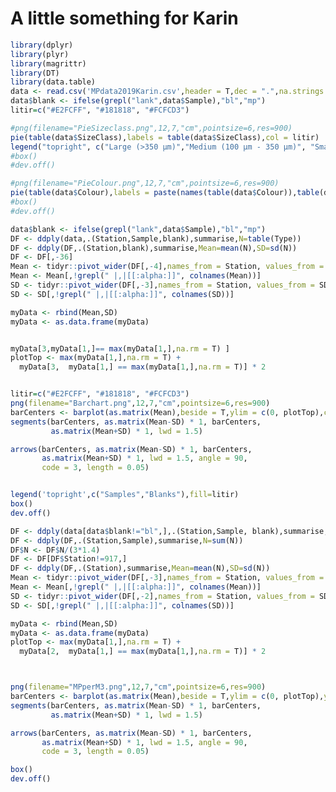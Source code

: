 # A little something for Karin

```r
library(dplyr)
library(plyr)
library(magrittr)
library(DT)
library(data.table)
data <- read.csv('MPdata2019Karin.csv',header = T,dec = ".",na.strings = "")
data$blank <- ifelse(grepl("lank",data$Sample),"bl","mp")
litir=c("#E2FCFF", "#181818", "#FCFCD3")
```

```r

#png(filename="PieSizeclass.png",12,7,"cm",pointsize=6,res=900)
pie(table(data$SizeClass),labels = table(data$SizeClass),col = litir)
legend("topright", c("Large (>350 μm)","Medium (100 μm - 350 μm)", "Small (<100 μm)"), fill = litir)
#box()
#dev.off()
```

```r
#png(filename="PieColour.png",12,7,"cm",pointsize=6,res=900)
pie(table(data$Colour),labels = paste(names(table(data$Colour)),table(data$Colour)),col = names(table(data$Colour)))
#box()
#dev.off()
```





```r
data$blank <- ifelse(grepl("lank",data$Sample),"bl","mp")
DF <- ddply(data,.(Station,Sample,blank),summarise,N=table(Type))
DF <- ddply(DF,.(Station,blank),summarise,Mean=mean(N),SD=sd(N))
DF <- DF[,-36]
Mean <- tidyr::pivot_wider(DF[,-4],names_from = Station, values_from = Mean)
Mean <- Mean[,!grepl(" |,|[[:alpha:]]", colnames(Mean))]
SD <- tidyr::pivot_wider(DF[,-3],names_from = Station, values_from = SD)
SD <- SD[,!grepl(" |,|[[:alpha:]]", colnames(SD))]

myData <- rbind(Mean,SD)
myData <- as.data.frame(myData)


myData[3,myData[1,]== max(myData[1,],na.rm = T) ]
plotTop <- max(myData[1,],na.rm = T) +
  myData[3,  myData[1,] == max(myData[1,],na.rm = T)] * 2


litir=c("#E2FCFF", "#181818", "#FCFCD3")
png(filename="Barchart.png",12,7,"cm",pointsize=6,res=900)
barCenters <- barplot(as.matrix(Mean),beside = T,ylim = c(0, plotTop),col = litir[1:2],ylab = "MP Particles", xlab = "sample ID", las=2)
segments(barCenters, as.matrix(Mean-SD) * 1, barCenters,
         as.matrix(Mean+SD) * 1, lwd = 1.5)

arrows(barCenters, as.matrix(Mean-SD) * 1, barCenters,
       as.matrix(Mean+SD) * 1, lwd = 1.5, angle = 90,
       code = 3, length = 0.05)


legend('topright',c("Samples","Blanks"),fill=litir)
box()
dev.off()
```


```r
DF <- ddply(data[data$blank!="bl",],.(Station,Sample, blank),summarise,N=table(Type))
DF <- ddply(DF,.(Station,Sample),summarise,N=sum(N))
DF$N <- DF$N/(3*1.4)
DF <- DF[DF$Station!=917,]
DF <- ddply(DF,.(Station),summarise,Mean=mean(N),SD=sd(N))
Mean <- tidyr::pivot_wider(DF[,-3],names_from = Station, values_from = Mean)
Mean <- Mean[,!grepl(" |,|[[:alpha:]]", colnames(Mean))]
SD <- tidyr::pivot_wider(DF[,-2],names_from = Station, values_from = SD)
SD <- SD[,!grepl(" |,|[[:alpha:]]", colnames(SD))]

myData <- rbind(Mean,SD)
myData <- as.data.frame(myData)
plotTop <- max(myData[1,],na.rm = T) +
  myData[2,  myData[1,] == max(myData[1,],na.rm = T)] * 2



png(filename="MPperM3.png",12,7,"cm",pointsize=6,res=900)
barCenters <- barplot(as.matrix(Mean),beside = T,ylim = c(0, plotTop),ylab = expression(paste("MP/m"^"3")), xlab = "sample ID", las=2, col = litir[1])
segments(barCenters, as.matrix(Mean-SD) * 1, barCenters,
         as.matrix(Mean+SD) * 1, lwd = 1.5)

arrows(barCenters, as.matrix(Mean-SD) * 1, barCenters,
       as.matrix(Mean+SD) * 1, lwd = 1.5, angle = 90,
       code = 3, length = 0.05)

box()
dev.off()


```
















